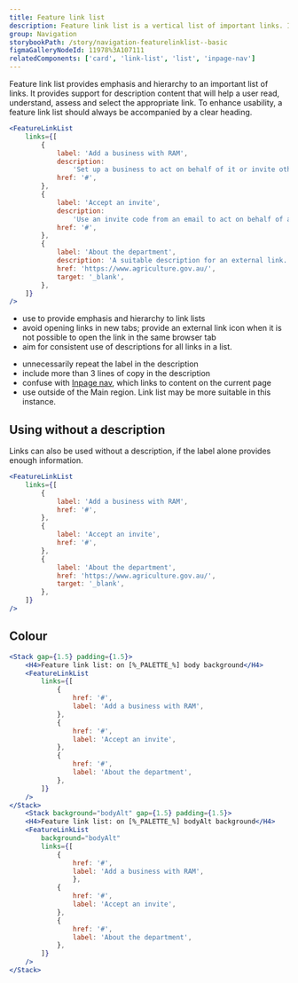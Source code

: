 ```yaml
---
title: Feature link list
description: Feature link list is a vertical list of important links. It adds prominence and additional information to help users find and understand the navigation items.
group: Navigation
storybookPath: /story/navigation-featurelinklist--basic
figmaGalleryNodeId: 11978%3A107111
relatedComponents: ['card', 'link-list', 'list', 'inpage-nav']
---
```


Feature link list provides emphasis and hierarchy to an important list of links. It provides support for description content that will help a user read, understand, assess and select the appropriate link. To enhance usability, a feature link list should always be accompanied by a clear heading.

```jsx live
<FeatureLinkList
	links={[
		{
			label: 'Add a business with RAM',
			description:
				'Set up a business to act on behalf of it or invite others to. You can do this if you are responsible for this business in Relationship Authorisation Manager (RAM).',
			href: '#',
		},
		{
			label: 'Accept an invite',
			description:
				'Use an invite code from an email to act on behalf of a business.',
			href: '#',
		},
		{
			label: 'About the department',
			description: 'A suitable description for an external link.',
			href: 'https://www.agriculture.gov.au/',
			target: '_blank',
		},
	]}
/>
```

<DoHeading />

- use to provide emphasis and hierarchy to link lists
- avoid opening links in new tabs; provide an external link icon when it is not possible to open the link in the same browser tab
- aim for consistent use of descriptions for all links in a list.

<DontHeading />

- unnecessarily repeat the label in the description
- include more than 3 lines of copy in the description
- confuse with [Inpage nav](/components/inpage-nav), which links to content on the current page
- use outside of the Main region. Link list may be more suitable in this instance.

## Using without a description

Links can also be used without a description, if the label alone provides enough information.

```jsx live
<FeatureLinkList
	links={[
		{
			label: 'Add a business with RAM',
			href: '#',
		},
		{
			label: 'Accept an invite',
			href: '#',
		},
		{
			label: 'About the department',
			href: 'https://www.agriculture.gov.au/',
			target: '_blank',
		},
	]}
/>
```

## Colour

```jsx live colorSection shadeAlt
<Stack gap={1.5} padding={1.5}>
	<H4>Feature link list: on [%_PALETTE_%] body background</H4>
	<FeatureLinkList
		links={[
			{
				href: '#',
				label: 'Add a business with RAM',
			},
			{
				href: '#',
				label: 'Accept an invite',
			},
			{
				href: '#',
				label: 'About the department',
			},
		]}
	/>
</Stack>
	<Stack background="bodyAlt" gap={1.5} padding={1.5}>
	<H4>Feature link list: on [%_PALETTE_%] bodyAlt background</H4>
	<FeatureLinkList
		background="bodyAlt"
		links={[
			{
				href: '#',
				label: 'Add a business with RAM',
				},
			{
				href: '#',
				label: 'Accept an invite',
			},
			{
				href: '#',
				label: 'About the department',
			},
		]}
	/>
</Stack>
```
